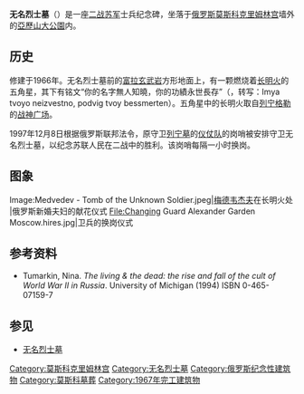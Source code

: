 {{Infobox Historic Site
|monument_name = 无名烈士墓
|native_name   = Могила Неизвестного Солдата
|image         = 2014_Moscow_Tomb_of_the_Unknown_Soldier_2.JPG
|caption = 无名烈士墓
{{Infobox mapframe|tyep=shape|zoom=15|frame-width=280}}
|image_size = 350px
|location      = {{俄羅斯}}[[莫斯科|莫斯科]][[红场|红场]]
|designer      = 
|type          = 紀念館
|built = {{Start date and age|1966|df=yes}}
|material      = Concrete and [[marble|marble]]
|length        =
|width         =
|height        =
|begin         =
|complete      = 
|open          =
|built_for =  二战[苏军士兵纪念碑
|dedicated_to  = [[Vladimir_Lenin|Vladimir Lenin]]<br>[[Joseph_Stalin|Joseph Stalin]] (formerly)
|map_name      = 
|map_caption   =
|map_width     =
|coordinates   = 
|lat           =
|long          =
|extra         =
}}
'''无名烈士墓'''（{{lang-rus|Могила Неизвестного Солдата|Mogila Neizvestnogo Soldata}}）是一座[[二战|二战]][[苏军|苏军]]士兵纪念碑，坐落于[[俄罗斯|俄罗斯]][[莫斯科|莫斯科]][[克里姆林宫|克里姆林宫]]墙外的[[亞歷山大公園|亞歷山大公園]]内。

==历史==
修建于1966年。无名烈士墓前的[[富拉玄武岩|富拉玄武岩]]方形地面上，有一颗燃烧着[[长明火|长明火]]的五角星，其下有铭文“你的名字無人知曉，你的功績永世長存”（{{lang-ru|Имя твоё неизвестно, подвиг твой бессмертен}}，转写：Imya tvoyo neizvestno, podvig tvoy bessmerten）。五角星中的长明火取自[[列宁格勒|列宁格勒]]的[[战神广场_(圣彼得堡)|战神广场]]。

1997年12月8日根据俄罗斯联邦法令，原守卫[[列宁墓|列宁墓]]的{{link-en|克里姆林中队|Kremlin Regiment}}[[仪仗队|仪仗队]]的岗哨被安排守卫无名烈士墓，以纪念苏联人民在二战中的胜利。该岗哨每隔一小时换岗。

==图象==
<gallery>
Image:Medvedev - Tomb of the Unknown Soldier.jpeg|[[德米特里·阿纳托利耶维奇·梅德韦杰夫|梅德韦杰夫]]在长明火处
|俄罗斯新婚夫妇的献花仪式
File:Changing Guard Alexander Garden Moscow.hires.jpg|卫兵的换岗仪式
</gallery>
==参考资料==
*Tumarkin, Nina. ''The living & the dead: the rise and fall of the cult of World War II in Russia''. University of Michigan (1994) ISBN 0-465-07159-7

==参见==
*[[无名烈士墓|无名烈士墓]]

{{克里姆林宫}}
{{Authority control}}

[[Category:莫斯科克里姆林宫|Category:莫斯科克里姆林宫]]
[[Category:无名烈士墓|Category:无名烈士墓]]
[[Category:俄罗斯纪念性建筑物|Category:俄罗斯纪念性建筑物]]
[[Category:莫斯科墓葬|Category:莫斯科墓葬]]
[[Category:1967年完工建筑物|Category:1967年完工建筑物]]